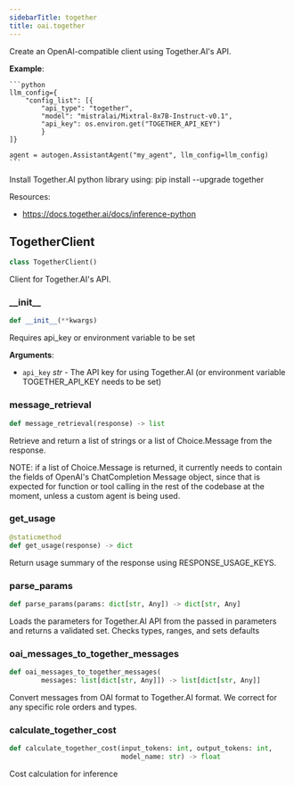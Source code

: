 ```yaml
---
sidebarTitle: together
title: oai.together
---
```


Create an OpenAI-compatible client using Together.AI's API.

**Example**:

    ```python
    llm_config={
        "config_list": [{
            "api_type": "together",
            "model": "mistralai/Mixtral-8x7B-Instruct-v0.1",
            "api_key": os.environ.get("TOGETHER_API_KEY")
            }
    ]}

    agent = autogen.AssistantAgent("my_agent", llm_config=llm_config)
    ```
  
  Install Together.AI python library using: pip install --upgrade together
  
  Resources:
  - https://docs.together.ai/docs/inference-python

## TogetherClient

```python
class TogetherClient()
```

Client for Together.AI's API.

### \_\_init\_\_

```python
def __init__(**kwargs)
```

Requires api_key or environment variable to be set

**Arguments**:

- `api_key` _str_ - The API key for using Together.AI (or environment variable TOGETHER_API_KEY needs to be set)

### message\_retrieval

```python
def message_retrieval(response) -> list
```

Retrieve and return a list of strings or a list of Choice.Message from the response.

NOTE: if a list of Choice.Message is returned, it currently needs to contain the fields of OpenAI's ChatCompletion Message object,
since that is expected for function or tool calling in the rest of the codebase at the moment, unless a custom agent is being used.

### get\_usage

```python
@staticmethod
def get_usage(response) -> dict
```

Return usage summary of the response using RESPONSE_USAGE_KEYS.

### parse\_params

```python
def parse_params(params: dict[str, Any]) -> dict[str, Any]
```

Loads the parameters for Together.AI API from the passed in parameters and returns a validated set. Checks types, ranges, and sets defaults

### oai\_messages\_to\_together\_messages

```python
def oai_messages_to_together_messages(
        messages: list[dict[str, Any]]) -> list[dict[str, Any]]
```

Convert messages from OAI format to Together.AI format.
We correct for any specific role orders and types.

### calculate\_together\_cost

```python
def calculate_together_cost(input_tokens: int, output_tokens: int,
                            model_name: str) -> float
```

Cost calculation for inference

